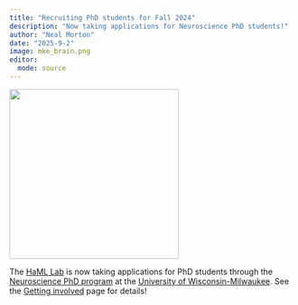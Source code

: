 ```yaml
---
title: "Recruiting PhD students for Fall 2024"
description: "Now taking applications for Neuroscience PhD students!"
author: "Neal Morton"
date: "2025-9-2"
image: mke_brain.png
editor: 
  mode: source
---
```


![](mke_brain.png){width=300 fig-align="left" fig-alt="AI-generated image of a brain in the Milwaukee sky"}

The [HaML Lab](https://hamllab.org) is now taking applications for PhD students through the [Neuroscience PhD program](https://uwm.edu/psychology/graduate/phd-program/neuroscience/) at the [University of Wisconsin-Milwaukee](https://uwm.edu/). See the [Getting involved](/positions.html) page for details!
